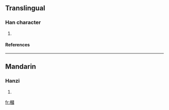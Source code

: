 ==Translingual==
===Han character===
{{Han char|rn=75|rad=木|as=11|sn=15|four=4690<sub>0</sub>|canj=木田戈一 (DWIM)}}
# {{defn|Han|sort=木11}}
====References====
{{Han ref|kx=0548.030|dkj=15382|dj=0935.220|hdz=21280.020|uh=69F6|ud=27126|bh=E5EB|bd=58859}}

----
==Mandarin==
===Hanzi===
{{cmn-hanzi|pin=[[kùi]] (kui4)|wg=k'uei<sup>4</sup>}}
# {{defn|Mandarin}}

[[fr:槶]]